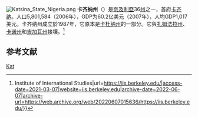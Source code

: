 [[File:Katsina_State_Nigeria.png|thumb]]
'''卡齐纳州'''（{{lang-en|'''Katsina State'''}}）是[[奈及利亞|奈及利亞]]36[[州|州]]之一，首府[[卡齐纳|卡齐纳]]。人口5,801,584（2006年），GDP为60.2亿美元（2007年），人均GDP1,017美元。卡齐纳州成立於1987年，它原本是[[卡杜纳州|卡杜纳州]]的一部分。它與[[扎姆法拉州|扎姆法拉州]]、[[卡诺州|卡诺州]]和[[吉加瓦州|吉加瓦州]]接壤。<ref>{{Cite web|title=Home {{!}} Institute of International Studies|url=https://iis.berkeley.edu/|access-date=2021-03-07|website=iis.berkeley.edu|archive-date=2022-06-07|archive-url=https://web.archive.org/web/20220607015636/https://iis.berkeley.edu/}}</ref>

==参考文献==
{{reflist}}

{{Nigeria-geo-stub}}
{{尼日利亚州}}

[[Category:尼日利亚行政区划|Kat]]